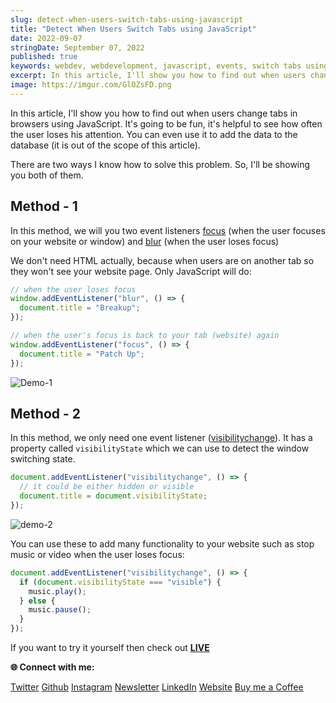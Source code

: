 ```yaml
---
slug: detect-when-users-switch-tabs-using-javascript
title: "Detect When Users Switch Tabs using JavaScript"
date: 2022-09-07
stringDate: September 07, 2022
published: true
keywords: webdev, webdevelopment, javascript, events, switch tabs using js, detect
excerpt: In this article, I'll show you how to find out when users change tabs in browsers using JavaScript. It's going to be fun, it's helpful to see how often the user loses his attention. You can even use it to add the data to the database
image: https://imgur.com/GlOZsFD.png
---
```


In this article, I'll show you how to find out when users change tabs in browsers using JavaScript. It's going to be fun, it's helpful to see how often the user loses his attention. You can even use it to add the data to the database (it is out of the scope of this article).

There are two ways I know how to solve this problem. So, I'll be showing you both of them.

## Method - 1

In this method, we will you two event listeners [focus](https://developer.mozilla.org/en-US/docs/Web/API/Element/focus_event) (when the user focuses on your website or window) and [blur](https://developer.mozilla.org/en-US/docs/Web/API/Element/blur_event) (when the user loses focus)

We don't need HTML actually, because when users are on another tab so they won't see your website page. Only JavaScript will do:

```js
// when the user loses focus
window.addEventListener("blur", () => {
  document.title = "Breakup";
});

// when the user's focus is back to your tab (website) again
window.addEventListener("focus", () => {
  document.title = "Patch Up";
});
```

![Demo-1](https://i.imgur.com/jaCoow0.gif)

## Method - 2

In this method, we only need one event listener ([visibilitychange](https://developer.mozilla.org/en-US/docs/Web/API/Document/visibilitychange_event)). It has a property called `visibilityState` which we can use to detect the window switching state.

```js
document.addEventListener("visibilitychange", () => {
  // it could be either hidden or visible
  document.title = document.visibilityState;
});
```

![demo-2](https://i.imgur.com/35DvjFq.gif)

You can use these to add many functionality to your website such as stop music or video when the user loses focus:

```js
document.addEventListener("visibilitychange", () => {
  if (document.visibilityState === "visible") {
    music.play();
  } else {
    music.pause();
  }
});
```

If you want to try it yourself then check out [**LIVE**](https://detect-tab-switch.netlify.app/)

**🌐 Connect with me:**

[Twitter](https://twitter.com/j471n_)
[Github](https://github.com/j471n)
[Instagram](https://www.instagram.com/j471n_/)
[Newsletter](https://www.getrevue.co/profile/j471n)
[LinkedIn](https://www.linkedin.com/in/j471n/)
[Website](https://j471n.in)
[Buy me a Coffee](https://buymeacoffee.com/j471n)
